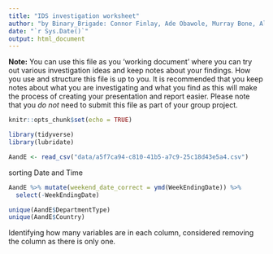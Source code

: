 ```yaml
---
title: "IDS investigation worksheet"
author: "by Binary_Brigade: Connor Finlay, Ade Obawole, Murray Bone, Alexander Patton & Cameron"
date: "`r Sys.Date()`"
output: html_document
---
```


**Note:** You can use this file as you 'working document' where you can try out various investigation ideas and keep notes about your findings. How you use and structure this file is up to you. It is recommended that you keep notes about what you are investigating and what you find as this will make the process of creating your presentation and report easier. Please note that you _do not_ need to submit this file as part of your group project.



```r
knitr::opts_chunk$set(echo = TRUE)
```


```r
library(tidyverse)
library(lubridate)
```


```r
AandE <- read_csv("data/a5f7ca94-c810-41b5-a7c9-25c18d43e5a4.csv")
```

sorting Date and Time
```r
AandE %>% mutate(weekend_date_correct = ymd(WeekEndingDate)) %>%
  select(-WeekEndingDate) 

unique(AandE$DepartmentType)
unique(AandE$Country)
```

Identifying how many variables are in each column, considered removing the column as there is only one.
```r

```
